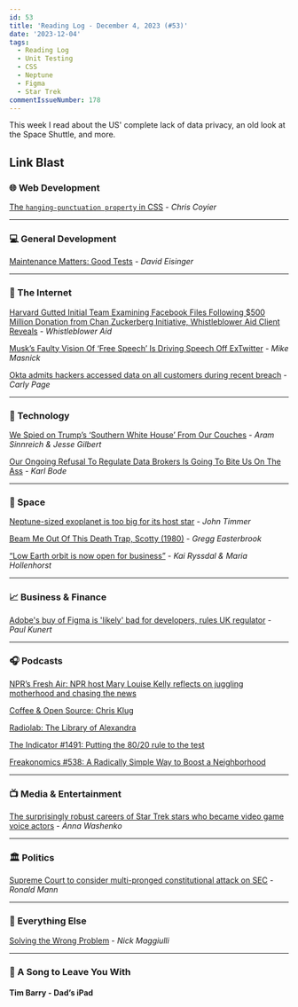 ```yaml
---
id: 53
title: 'Reading Log - December 4, 2023 (#53)'
date: '2023-12-04'
tags:
  - Reading Log
  - Unit Testing
  - CSS
  - Neptune
  - Figma
  - Star Trek
commentIssueNumber: 178
---
```


This week I read about the US' complete lack of data privacy, an old look at the Space Shuttle, and more.

## Link Blast

### 🌐 Web Development

[The `hanging-punctuation property` in CSS](https://chriscoyier.net/2023/11/27/the-hanging-punctuation-property-in-css/) - *Chris Coyier*

---

### 💻 General Development

[Maintenance Matters: Good Tests](https://www.viget.com/articles/maintenance-matters-good-tests/) - *David Eisinger*

---

### 📡 The Internet

[Harvard Gutted Initial Team Examining Facebook Files Following $500 Million Donation from Chan Zuckerberg Initiative, Whistleblower Aid Client Reveals](https://live-whistleblower-aid.pantheonsite.io/joan-donovan-press-release/) - *Whistleblower Aid*

[Musk’s Faulty Vision Of ‘Free Speech’ Is Driving Speech Off ExTwitter](https://www.techdirt.com/2023/11/29/musks-faulty-vision-of-free-speech-is-driving-speech-off-extwitter/) - *Mike Masnick*

[Okta admits hackers accessed data on all customers during recent breach](https://techcrunch.com/2023/11/29/okta-admits-hackers-accessed-data-on-all-customers-during-recent-breach/) - *Carly Page*

---

### 🔌 Technology

[We Spied on Trump’s ‘Southern White House’ From Our Couches](https://www.rollingstone.com/culture/culture-features/data-brokers-trump-tech-spying-privacy-threat-1234897098/) - *Aram Sinnreich & Jesse Gilbert*

[Our Ongoing Refusal To Regulate Data Brokers Is Going To Bite Us On The Ass](https://www.techdirt.com/2023/12/04/our-ongoing-refusal-to-regulate-data-brokers-is-going-to-bite-us-on-the-ass/) - *Karl Bode*

---

### 🚀 Space

[Neptune-sized exoplanet is too big for its host star](https://arstechnica.com/science/2023/12/neptune-sized-exoplanet-is-too-big-for-its-host-star/) - *John Timmer*

[Beam Me Out Of This Death Trap, Scotty (1980)](http://www.iasa-intl.com/folders/shuttle/GoodbyeColumbia.html) - *Gregg Easterbrook*

[“Low Earth orbit is now open for business”](https://www.marketplace.org/2023/11/29/low-earth-orbit-open-for-business-varda-space-industries/) - *Kai Ryssdal & Maria Hollenhorst*

---

### 📈 Business & Finance

[Adobe's buy of Figma is 'likely' bad for developers, rules UK regulator](https://www.theregister.com/2023/11/29/adobes_buy_of_figma_is/) - *Paul Kunert*

---

### 🎧 Podcasts

[NPR’s Fresh Air: NPR host Mary Louise Kelly reflects on juggling motherhood and chasing the news](https://www.npr.org/2023/04/11/1169205866/npr-host-mary-louise-kelly-reflects-on-juggling-motherhood-and-chasing-the-news)

[Coffee & Open Source: Chris Klug](https://www.coffeeandopensource.com/guest/chris-klug.html)

[Radiolab: The Library of Alexandra](https://www.radiolab.org/podcast/library-alexandra)

[The Indicator #1491: Putting the 80/20 rule to the test](https://www.npr.org/2023/11/29/1197958541/pareto-principle-80-20-rule-to-the-test)

[Freakonomics #538: A Radically Simple Way to Boost a Neighborhood](https://freakonomics.com/podcast/a-radically-simple-way-to-boost-a-neighborhood/)

---

### 📺 Media & Entertainment

[The surprisingly robust careers of Star Trek stars who became video game voice actors](https://arstechnica.com/gaming/2023/12/live-long-and-prosper-a-retrospective-of-video-game-roles-played-by-star-trek-actors/) - *Anna Washenko*

---

### 🏛️ Politics

[Supreme Court to consider multi-pronged constitutional attack on SEC](https://www.scotusblog.com/2023/11/justices-to-consider-multi-pronged-constitutional-attack-on-sec/) - *Ronald Mann*

---

### 🎒 Everything Else

[Solving the Wrong Problem](https://ofdollarsanddata.com/solving-the-wrong-problem/) - *Nick Maggiulli*

---

### 🎵 A Song to Leave You With

#### Tim Barry - Dad’s iPad

<YouTubeEmbed id="uaFh068POWM" title="Tim Barry - Dad’s iPad" />

